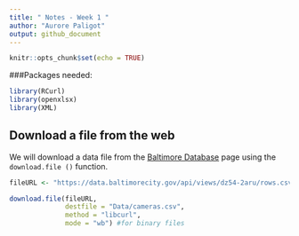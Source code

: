 ```yaml
---
title: " Notes - Week 1 "
author: "Aurore Paligot"
output: github_document
---
```


```r
knitr::opts_chunk$set(echo = TRUE)
```
###Packages needed:
```r
library(RCurl)
library(openxlsx)
library(XML)
```

## Download a file from the web

We will download a data file from the [Baltimore Database](https://data.baltimorecity.gov/Transportation/Baltimore-Fixed-Speed-Cameras/dz54-2aru) page using the `download.file ()` function.

```r
fileURL <- "https://data.baltimorecity.gov/api/views/dz54-2aru/rows.csv?accessType=DOWNLOAD"

download.file(fileURL,
              destfile = "Data/cameras.csv", 
              method = "libcurl",
              mode = "wb") #for binary files
```




